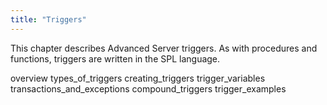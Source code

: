```yaml
---
title: "Triggers"
---
```


<div id="triggers" class="registered_link"></div>


This chapter describes Advanced Server triggers. As with procedures and functions, triggers are written in the SPL language.

<div class="toctree" maxdepth="3">

overview types\_of\_triggers creating\_triggers trigger\_variables transactions\_and\_exceptions compound\_triggers trigger\_examples

</div>
